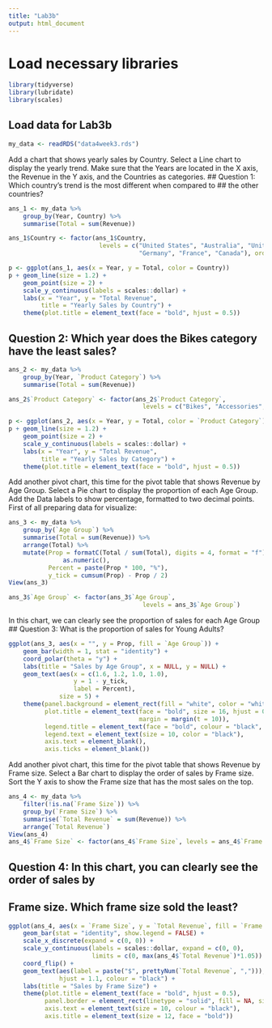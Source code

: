 ```yaml
---
title: "Lab3b"
output: html_document
---
```


# Load necessary libraries
```r
library(tidyverse)
library(lubridate)
library(scales)
```
## Load data for Lab3b
```r
my_data <- readRDS("data4week3.rds")
```
Add a chart that shows yearly sales by Country. Select a Line chart to display
the yearly trend. Make sure that the Years are located in the X axis,
the Revenue in the Y axis, and the Countries as categories.
## Question 1: Which country’s trend is the most different when compared to
## the other countries?
```r
ans_1 <- my_data %>%
    group_by(Year, Country) %>%
    summarise(Total = sum(Revenue))

ans_1$Country <- factor(ans_1$Country,
                         levels = c("United States", "Australia", "United Kingdom",
                                    "Germany", "France", "Canada"), ordered = T)

p <- ggplot(ans_1, aes(x = Year, y = Total, color = Country))
p + geom_line(size = 1.2) +
    geom_point(size = 2) +
    scale_y_continuous(labels = scales::dollar) +
    labs(x = "Year", y = "Total Revenue",
         title = "Yearly Sales by Country") +
    theme(plot.title = element_text(face = "bold", hjust = 0.5))
```
## Question 2: Which year does the Bikes category have the least sales?
```r
ans_2 <- my_data %>%
    group_by(Year, `Product Category`) %>%
    summarise(Total = sum(Revenue))

ans_2$`Product Category` <- factor(ans_2$`Product Category`,
                                     levels = c("Bikes", "Accessories", "Clothing"))

p <- ggplot(ans_2, aes(x = Year, y = Total, color = `Product Category`))
p + geom_line(size = 1.2) +
    geom_point(size = 2) +
    scale_y_continuous(labels = scales::dollar) +
    labs(x = "Year", y = "Total Revenue",
         title = "Yearly Sales by Category") +
    theme(plot.title = element_text(face = "bold", hjust = 0.5))
```
Add another pivot chart, this time for the pivot table that shows Revenue by
Age Group. Select a Pie chart to display the proportion of each Age Group.
Add the Data labels to show percentage, formatted to two decimal points. 
First of all preparing data for visualize:
```r
ans_3 <- my_data %>%
    group_by(`Age Group`) %>%
    summarise(Total = sum(Revenue)) %>%
    arrange(Total) %>%
    mutate(Prop = formatC(Total / sum(Total), digits = 4, format = "f") %>%
               as.numeric(),
           Percent = paste(Prop * 100, "%"),
           y_tick = cumsum(Prop) - Prop / 2)
View(ans_3)

ans_3$`Age Group` <- factor(ans_3$`Age Group`,
                                     levels = ans_3$`Age Group`)
```
In this chart, we can clearly see the proportion of sales for each Age Group
## Question 3: What is the proportion of sales for Young Adults?
```r
ggplot(ans_3, aes(x = "", y = Prop, fill = `Age Group`)) +
    geom_bar(width = 1, stat = "identity") +
    coord_polar(theta = "y") +
    labs(title = "Sales by Age Group", x = NULL, y = NULL) +
    geom_text(aes(x = c(1.6, 1.2, 1.0, 1.0),
                  y = 1 - y_tick,
                  label = Percent),
              size = 5) +
    theme(panel.background = element_rect(fill = "white", color = "white"),
          plot.title = element_text(face = "bold", size = 16, hjust = 0.6,
                                    margin = margin(t = 10)),
          legend.title = element_text(face = "bold", colour = "black", size = 12),
          legend.text = element_text(size = 10, color = "black"),
          axis.text = element_blank(),
          axis.ticks = element_blank())
```
Add another pivot chart, this time for the pivot table that shows Revenue by
Frame size. Select a Bar chart to display the order of sales by Frame size.
Sort the Y axis to show the Frame size that has the most sales on the top. 
```r
ans_4 <- my_data %>%
    filter(!is.na(`Frame Size`)) %>%
    group_by(`Frame Size`) %>%
    summarise(`Total Revenue` = sum(Revenue)) %>%
    arrange(`Total Revenue`)
View(ans_4)
ans_4$`Frame Size` <- factor(ans_4$`Frame Size`, levels = ans_4$`Frame Size`)
```
## Question 4: In this chart, you can clearly see the order of sales by
## Frame size. Which frame size sold the least?
```r
ggplot(ans_4, aes(x = `Frame Size`, y = `Total Revenue`, fill = `Frame Size`)) +
    geom_bar(stat = "identity", show.legend = FALSE) +
    scale_x_discrete(expand = c(0, 0)) +
    scale_y_continuous(labels = scales::dollar, expand = c(0, 0),
                       limits = c(0, max(ans_4$`Total Revenue`)*1.05)) +
    coord_flip() +
    geom_text(aes(label = paste("$", prettyNum(`Total Revenue`, ","))),
              hjust = 1.1, colour = "black") +
    labs(title = "Sales by Frame Size") +
    theme(plot.title = element_text(face = "bold", hjust = 0.5),
          panel.border = element_rect(linetype = "solid", fill = NA, size = 1),
          axis.text = element_text(size = 10, colour = "black"),
          axis.title = element_text(size = 12, face = "bold"))
```